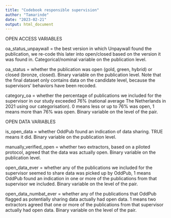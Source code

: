```yaml
---
title: "Codebook responsible supervision"
author: "Tamarinde"
date: "2023-02-21"
output: html_document
---
```



OPEN ACCESS VARIABLES

oa_status_unpaywall = the best version in which Unpaywall found the publication,
we re-code this later into open/closed based on the version it was found in.
Categorical/nominal variable on the publication level.

oa_status = whether the publication was open (gold, green, hybrid) or closed
(bronze, closed). Binary variable on the publication level. Note that the 
final dataset only contains data on the candidate level, because the supervisors'
behaviors have been recoded.

category_oa = whether the percentage of publications we included for the supervisor
in our study exceeded 76% (national average The Netherlands in 2021 using our
categorisation). 0 means less or up to 76% was open, 1 means more than 76% was open.
Binary variable on the level of the pair.

OPEN DATA VARIABLES

is_open_data = whether OddPub found an indication of data sharing. TRUE means 
it did. Binary variable on the publication level.

manually_verified_open = whether two extractors, based on a piloted protocol,
agreed that the data was actually open. Binary variable on the publication level.

open_data_ever = whether any of the publications we included for the supervisor
seemed to share data was picked up by OddPub, 1 means OddPub found an indication
in one or more of the publications from that supervisor we included. Binary variable
on the level of the pair. 

open_data_numbat_ever = whether any of the publications that OddPub flagged as
potentially sharing data actually had open data. 1 means two extractors agreed 
that one or more of the publications from that supervisor actually had open data.
Binary variable on the level of the pair. 


